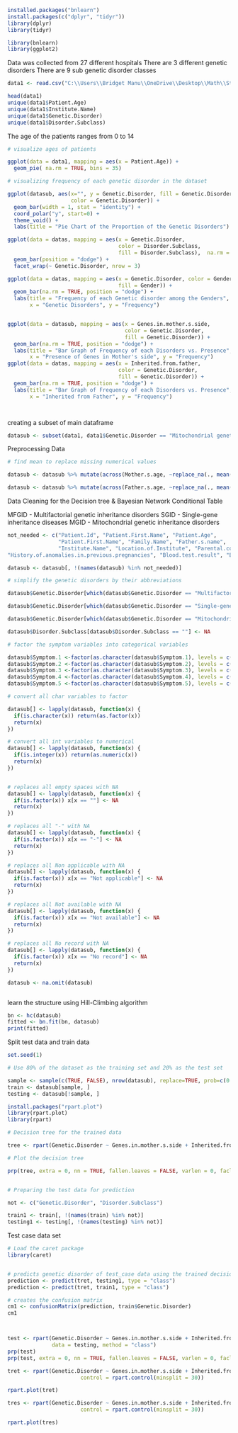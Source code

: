 


```{r setup, include=FALSE}

installed.packages("bnlearn")
install.packages(c("dplyr", "tidyr"))
library(dplyr)
library(tidyr)

library(bnlearn)
library(ggplot2)

```

Data was collected from 27 different hospitals
There are 3 different genetic disorders
There are 9 sub genetic disorder classes

```{r}
data1 <- read.csv("C:\\Users\\Bridget Manu\\OneDrive\\Desktop\\Math\\Stats\\Project\\train_genetic_disorders.csv")

head(data1)
unique(data1$Patient.Age)
unique(data1$Institute.Name)
unique(data1$Genetic.Disorder)
unique(data1$Disorder.Subclass)


```

The age of the patients ranges from 0 to 14
```{r}
# visualize ages of patients

ggplot(data = data1, mapping = aes(x = Patient.Age)) + 
  geom_pie( na.rm = TRUE, bins = 35)

# visualizing frequency of each genetic disorder in the dataset

ggplot(datasub, aes(x="", y = Genetic.Disorder, fill = Genetic.Disorder,
                    color = Genetic.Disorder)) +
  geom_bar(width = 1, stat = "identity") +
  coord_polar("y", start=0) +
  theme_void() +
  labs(title = "Pie Chart of the Proportion of the Genetic Disorders")

ggplot(data = datas, mapping = aes(x = Genetic.Disorder,
                                   color = Disorder.Subclass,
                                   fill = Disorder.Subclass),  na.rm = TRUE) + 
  geom_bar(position = "dodge") + 
  facet_wrap(~ Genetic.Disorder, nrow = 3) 

ggplot(data = datas, mapping = aes(x = Genetic.Disorder, color = Gender,
                                   fill = Gender)) + 
  geom_bar(na.rm = TRUE, position = "dodge") +
  labs(title = "Frequency of each Genetic disorder among the Genders",
       x = "Genetic Disorders", y = "Frequency")


ggplot(data = datasub, mapping = aes(x = Genes.in.mother.s.side,
                                     color = Genetic.Disorder,
                                     fill = Genetic.Disorder)) + 
  geom_bar(na.rm = TRUE, position = "dodge") +
  labs(title = "Bar Graph of Frequency of each Disorders vs. Presence",
       x = "Presence of Genes in Mother's side", y = "Frequency")
ggplot(data = datas, mapping = aes(x = Inherited.from.father,
                                   color = Genetic.Disorder,
                                   fill = Genetic.Disorder)) + 
  geom_bar(na.rm = TRUE, position = "dodge") +
  labs(title = "Bar Graph of Frequency of each Disorders vs. Presence",
       x = "Inherited from Father", y = "Frequency")




```




creating a subset of main dataframe




```{r}
datasub <- subset(data1, data1$Genetic.Disorder == "Mitochondrial genetic inheritance disorders" | data1$Genetic.Disorder == "Multifactorial genetic inheritance disorders" | data1$Genetic.Disorder == "Single-gene inheritance diseases")


```


Preprocessing Data
```{r}
# find mean to replace missing numerical values

datasub <- datasub %>% mutate(across(Mother.s.age, ~replace_na(., mean(., na.rm=TRUE))))

datasub <- datasub %>% mutate(across(Father.s.age, ~replace_na(., mean(., na.rm=TRUE))))

```





Data Cleaning for the Decision tree & Bayesian Network Conditional Table

MFGID - Multifactorial genetic inheritance disorders
SGID - Single-gene inheritance diseases
MGID - Mitochondrial genetic inheritance disorders

 
```{r}
not_needed <- c("Patient.Id", "Patient.First.Name", "Patient.Age",
                "Patient.First.Name", "Family.Name", "Father.s.name",
                "Institute.Name", "Location.of.Institute", "Parental.consent", "Place.of.birth", "Status", "Follow.up", "Assisted.conception.IVF.ART", "White.Blood.cell.count..thousand.per.microliter.", "Mother.s.age", "Father.s.age", "No..of.previous.abortion", "Respiratory.Rate..breaths.min.", "Gender", "Birth.asphyxia", "Autopsy.shows.birth.defect..if.applicable.", "Folic.acid.details..peri.conceptional.", "H.O.serious.maternal.illness", "H.O.radiation.exposure..x.ray.", "H.O.substance.abuse",
"History.of.anomalies.in.previous.pregnancies", "Blood.test.result", "Birth.defects")

datasub <- datasub[, !(names(datasub) %in% not_needed)]

# simplify the genetic disorders by their abbreviations

datasub$Genetic.Disorder[which(datasub$Genetic.Disorder == "Multifactorial genetic inheritance disorders")] <- "MFGID"

datasub$Genetic.Disorder[which(datasub$Genetic.Disorder == "Single-gene inheritance diseases")] <- "SGID"

datasub$Genetic.Disorder[which(datasub$Genetic.Disorder == "Mitochondrial genetic inheritance disorders")] <- "MGID"

datasub$Disorder.Subclass[datasub$Disorder.Subclass == ""] <- NA

# factor the symptom variables into categorical variables

datasub$Symptom.1 <-factor(as.character(datasub$Symptom.1), levels = c("0", "1"), labels = c("Not present", "Present"))
datasub$Symptom.2 <-factor(as.character(datasub$Symptom.2), levels = c("0", "1"), labels = c("Not present", "Present"))
datasub$Symptom.3 <-factor(as.character(datasub$Symptom.3), levels = c("0", "1"), labels = c("Not present", "Present"))
datasub$Symptom.4 <-factor(as.character(datasub$Symptom.4), levels = c("0", "1"), labels = c("Not present", "Present"))
datasub$Symptom.5 <-factor(as.character(datasub$Symptom.5), levels = c("0", "1"), labels = c("Not present", "Present"))

# convert all char variables to factor

datasub[] <- lapply(datasub, function(x) {
  if(is.character(x)) return(as.factor(x))
  return(x)
})

# convert all int variables to numerical
datasub[] <- lapply(datasub, function(x) {
  if(is.integer(x)) return(as.numeric(x))
  return(x)
})


# replaces all empty spaces with NA
datasub[] <- lapply(datasub, function(x) {
  if(is.factor(x)) x[x == ""] <- NA
  return(x)
})

# replaces all "-" with NA
datasub[] <- lapply(datasub, function(x) {
  if(is.factor(x)) x[x == "-"] <- NA
  return(x)
})

# replaces all Non applicable with NA
datasub[] <- lapply(datasub, function(x) {
  if(is.factor(x)) x[x == "Not applicable"] <- NA
  return(x)
})

# replaces all Not available with NA
datasub[] <- lapply(datasub, function(x) {
  if(is.factor(x)) x[x == "Not available"] <- NA
  return(x)
})

# replaces all No record with NA
datasub[] <- lapply(datasub, function(x) {
  if(is.factor(x)) x[x == "No record"] <- NA
  return(x)
})

datasub <- na.omit(datasub)



```



learn the structure using Hill-Climbing algorithm

```{r}

bn <- hc(datasub)
fitted <- bn.fit(bn, datasub)
print(fitted)


```

Split test data and train data

```{r}
set.seed(1)

# Use 80% of the dataset as the training set and 20% as the test set

sample <- sample(c(TRUE, FALSE), nrow(datasub), replace=TRUE, prob=c(0.8,0.2))
train <- datasub[sample, ]
testing <- datasub[!sample, ]


```

```{r}

install.packages("rpart.plot")
library(rpart.plot)
library(rpart)

# Decision tree for the trained data

tree <- rpart(Genetic.Disorder ~ Genes.in.mother.s.side + Inherited.from.father + Maternal.gene + Paternal.gene + Symptom.1 + Symptom.2 + Symptom.3 + Symptom.4 + Symptom.5, data = train, method = "class")

# Plot the decision tree

prp(tree, extra = 0, nn = TRUE, fallen.leaves = FALSE, varlen = 0, faclen = 0)



```
```{r}
# Preparing the test data for prediction

not <- c("Genetic.Disorder", "Disorder.Subclass")

train1 <- train[, !(names(train) %in% not)]
testing1 <- testing[, !(names(testing) %in% not)]

```



Test case data set
```{r}
# Load the caret package
library(caret)


# predicts genetic disorder of test_case data using the trained decision tree
prediction <- predict(tret, testing1, type = "class")
prediction <- predict(tret, train1, type = "class")

# creates the confusion matrix
cm1 <- confusionMatrix(prediction, train$Genetic.Disorder)
cm1




```

```{r}
test <- rpart(Genetic.Disorder ~ Genes.in.mother.s.side + Inherited.from.father + Maternal.gene + Paternal.gene + Symptom.1 + Symptom.2 + Symptom.3 + Symptom.4 + Symptom.5,
              data = testing, method = "class")
prp(test)
prp(test, extra = 0, nn = TRUE, fallen.leaves = FALSE, varlen = 0, faclen = 0)


```


```{r}
tret <- rpart(Genetic.Disorder ~ Genes.in.mother.s.side + Inherited.from.father + Maternal.gene + Paternal.gene + Symptom.1 + Symptom.2 + Symptom.3 + Symptom.4 + Symptom.5, data = datasub, method = "class",
                       control = rpart.control(minsplit = 30))

rpart.plot(tret)

tres <- rpart(Genetic.Disorder ~ Genes.in.mother.s.side + Inherited.from.father + Maternal.gene + Paternal.gene + Symptom.1 + Symptom.2 + Symptom.3 + Symptom.4 + Symptom.5, data = testing, method = "class",
                       control = rpart.control(minsplit = 30))

rpart.plot(tres)

```



